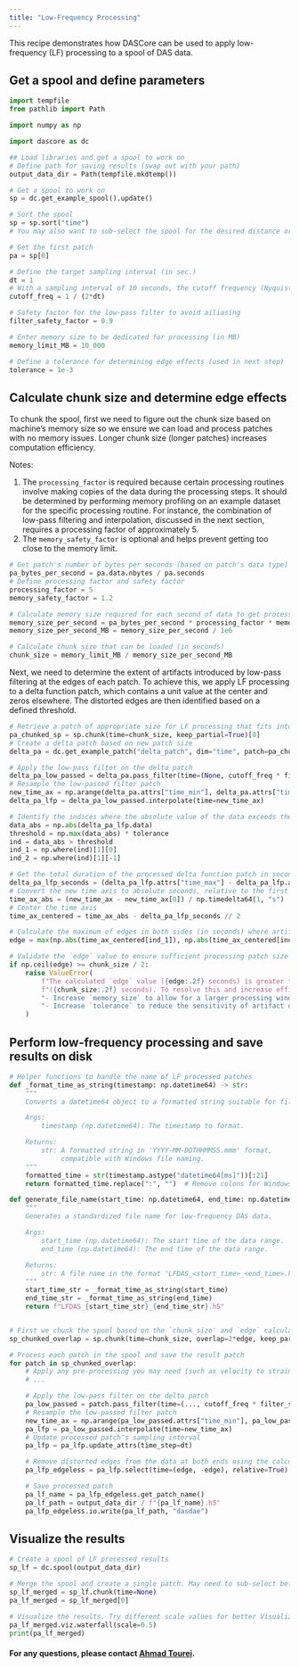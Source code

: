 ```yaml
---
title: "Low-Frequency Processing"
---
```


This recipe demonstrates how DASCore can be used to apply low-frequency (LF) processing to a spool of DAS data.


## Get a spool and define parameters 
```python
import tempfile
from pathlib import Path

import numpy as np

import dascore as dc

## Load libraries and get a spool to work on
# Define path for saving results (swap out with your path)
output_data_dir = Path(tempfile.mkdtemp())

# Get a spool to work on
sp = dc.get_example_spool().update()

# Sort the spool
sp = sp.sort("time")
# You may also want to sub-select the spool for the desired distance or time samples before proceeding.

# Get the first patch
pa = sp[0]

# Define the target sampling interval (in sec.)
dt = 1
# With a sampling interval of 10 seconds, the cutoff frequency (Nyquist frequency) is determined to be 0.05 Hz 
cutoff_freq = 1 / (2*dt)

# Safety factor for the low-pass filter to avoid ailiasing 
filter_safety_factor = 0.9

# Enter memory size to be dedicated for processing (in MB)
memory_limit_MB = 10_000

# Define a tolerance for determining edge effects (used in next step)
tolerance = 1e-3
```

## Calculate chunk size and determine edge effects

To chunk the spool, first we need to figure out the chunk size based on machine's memory size so we ensure we can load and process patches with no memory issues. Longer chunk size (longer patches) increases computation efficiency. 

Notes: 

1. The `processing_factor` is required because certain processing routines involve making copies of the data during the processing steps. It should be determined by performing memory profiling on an example dataset for the specific processing routine. For instance, the combination of low-pass filtering and interpolation, discussed in the next section, requires a processing factor of approximately 5.
2. The `memory_safety_factor` is optional and helps prevent getting too close to the memory limit.

```python
# Get patch's number of bytes per seconds (based on patch's data type) 
pa_bytes_per_second = pa.data.nbytes / pa.seconds
# Define processing factor and safety factor 
processing_factor = 5  
memory_safety_factor = 1.2 

# Calculate memory size required for each second of data to get processed
memory_size_per_second = pa_bytes_per_second * processing_factor * memory_safety_factor
memory_size_per_second_MB = memory_size_per_second / 1e6

# Calculate chunk size that can be loaded (in seconds)
chunk_size = memory_limit_MB / memory_size_per_second_MB 
```

Next, we need to determine the extent of artifacts introduced by low-pass filtering at the edges of each patch. To achieve this, we apply LF processing to a delta function patch, which contains a unit value at the center and zeros elsewhere. The distorted edges are then identified based on a defined threshold.

```python
# Retrieve a patch of appropriate size for LF processing that fits into memory
pa_chunked_sp = sp.chunk(time=chunk_size, keep_partial=True)[0] 
# Create a delta patch based on new patch size
delta_pa = dc.get_example_patch("delta_patch", dim="time", patch=pa_chunked_sp)

# Apply the low-pass filter on the delta patch
delta_pa_low_passed = delta_pa.pass_filter(time=(None, cutoff_freq * filter_safety_factor))
# Resample the low-passed filter patch
new_time_ax = np.arange(delta_pa.attrs["time_min"], delta_pa.attrs["time_max"], np.timedelta64(dt, "s"))
delta_pa_lfp = delta_pa_low_passed.interpolate(time=new_time_ax)

# Identify the indices where the absolute value of the data exceeds the threshold
data_abs = np.abs(delta_pa_lfp.data)
threshold = np.max(data_abs) * tolerance
ind = data_abs > threshold
ind_1 = np.where(ind)[1][0]
ind_2 = np.where(ind)[1][-1]

# Get the total duration of the processed delta function patch in seconds
delta_pa_lfp_seconds = (delta_pa_lfp.attrs["time_max"] - delta_pa_lfp.attrs["time_min"]) / np.timedelta64(1, "s")
# Convert the new time axis to absolute seconds, relative to the first timestamp
time_ax_abs = (new_time_ax - new_time_ax[0]) / np.timedelta64(1, "s")
# Center the time axis 
time_ax_centered = time_ax_abs - delta_pa_lfp_seconds // 2 

# Calculate the maximum of edges in both sides (in seconds) where artifacts are present
edge = max(np.abs(time_ax_centered[ind_1]), np.abs(time_ax_centered[ind_2]))

# Validate the `edge` value to ensure sufficient processing patch size
if np.ceil(edge) >= chunk_size / 2:
    raise ValueError(
        f"The calculated `edge` value ({edge:.2f} seconds) is greater than half of the processing patch size "
        f"({chunk_size:.2f} seconds). To resolve this and increase efficiency, consider one of the following:\n"
        "- Increase `memory_size` to allow for a larger processing window.\n"
        "- Increase `tolerance` to reduce the sensitivity of artifact detection."
    )
```


## Perform low-frequency processing and save results on disk
```python
# Helper functions to handle the name of LF processed patches 
def _format_time_as_string(timestamp: np.datetime64) -> str:
    """
    Converts a datetime64 object to a formatted string suitable for file naming.

    Args:
        timestamp (np.datetime64): The timestamp to format.

    Returns:
        str: A formatted string in 'YYYY-MM-DDTHHMMSS.mmm' format, 
             compatible with Windows file naming.
    """
    formatted_time = str(timestamp.astype("datetime64[ms]"))[:21]
    return formatted_time.replace(":", "")  # Remove colons for Windows compatibility

def generate_file_name(start_time: np.datetime64, end_time: np.datetime64) -> str:
    """
    Generates a standardized file name for low-frequency DAS data.

    Args:
        start_time (np.datetime64): The start time of the data range.
        end_time (np.datetime64): The end time of the data range.

    Returns:
        str: A file name in the format 'LFDAS_<start_time>_<end_time>.h5'.
    """
    start_time_str = _format_time_as_string(start_time)
    end_time_str = _format_time_as_string(end_time)
    return f"LFDAS_{start_time_str}_{end_time_str}.h5"


# First we chunk the spool based on the `chunk_size' and `edge` calculated before.
sp_chunked_overlap = sp.chunk(time=chunk_size, overlap=2*edge, keep_partial=True)

# Process each patch in the spool and save the result patch
for patch in sp_chunked_overlap:
    # Apply any pre-processing you may need (such as velocity to strain rate transformation, detrending, etc.)
    # ...

    # Apply the low-pass filter on the delta patch
    pa_low_passed = patch.pass_filter(time=(..., cutoff_freq * filter_safety_factor))
    # Resample the low-passed filter patch
    new_time_ax = np.arange(pa_low_passed.attrs["time_min"], pa_low_passed.attrs["time_max"], np.timedelta64(dt, "s"))
    pa_lfp = pa_low_passed.interpolate(time=new_time_ax)
    # Update processed patch's sampling interval 
    pa_lfp = pa_lfp.update_attrs(time_step=dt)

    # Remove distorted edges from the data at both ends using the calculated `edge` value
    pa_lfp_edgeless = pa_lfp.select(time=(edge, -edge), relative=True)

    # Save processed patch 
    pa_lf_name = pa_lfp_edgeless.get_patch_name()
    pa_lf_path = output_data_dir / f"{pa_lf_name}.h5"
    pa_lfp_edgeless.io.write(pa_lf_path, "dasdae")
```

## Visualize the results
```python
# Create a spool of LF processed results
sp_lf = dc.spool(output_data_dir)

# Merge the spool and create a single patch. May need to sub-select before merging to prevent exceeding the memory limit.
sp_lf_merged = sp_lf.chunk(time=None)
pa_lf_merged = sp_lf_merged[0]

# Visualize the results. Try different scale values for better Visualization.
pa_lf_merged.viz.waterfall(scale=0.5)
print(pa_lf_merged)
```

#### For any questions, please contact [Ahmad Tourei](https://github.com/ahmadtourei).
